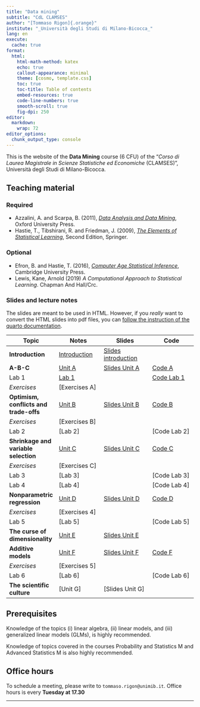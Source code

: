 ```yaml
---
title: "Data mining"
subtitle: "CdL CLAMSES"
author: "[Tommaso Rigon]{.orange}"
institute: "_Università degli Studi di Milano-Bicocca_"
lang: en
execute:
  cache: true
format:
  html:
    html-math-method: katex
    echo: true
    callout-appearance: minimal
    theme: [cosmo, template.css]
    toc: true
    toc-title: Table of contents
    embed-resources: true
    code-line-numbers: true
    smooth-scroll: true
    fig-dpi: 250
editor: 
  markdown: 
    wrap: 72
editor_options: 
  chunk_output_type: console
---
```


This is the website of the **Data Mining** course (6 CFU) of the "*Corso
di Laurea Magistrale in Scienze Statistiche ed Economiche* (CLAMSES)",
Università degli Studi di Milano-Bicocca.

## Teaching material

### Required

-   Azzalini, A. and Scarpa, B. (2011), [*Data Analysis and Data
    Mining*](http://azzalini.stat.unipd.it/Book-DM/), Oxford University
    Press.
-   Hastie, T., Tibshirani, R. and Friedman, J. (2009), [*The Elements
    of Statistical Learning*](https://hastie.su.domains/ElemStatLearn/),
    Second Edition, Springer.

### Optional

-   Efron, B. and Hastie, T. (2016), [*Computer Age Statistical
    Inference*](https://hastie.su.domains/CASI/), Cambridge University
    Press.
-   Lewis, Kane, Arnold (2019) *A Computational Approach to Statistical
    Learning*. Chapman And Hall/Crc.

### Slides and lecture notes

The slides are meant to be used in HTML. However, if you *really* want
to convert the HTML slides into pdf files, you can [follow the instruction of the quarto documentation](https://quarto.org/docs/presentations/revealjs/presenting.html#print-to-pdf).

| Topic                                  | Notes                                | Slides                                             | Code                  |
|------------------|------------------|-------------------|------------------|
| **Introduction**                       | [Introduction](slides/un_intro.html) | [Slides introduction](slides/un_intro_slides.html) |                       |
| **A-B-C**                              | [Unit A](slides/un_A.html)           | [Slides Unit A](slides/un_A_slides.html)           | [Code A](code/un_A.R) |
| Lab 1                                  | [Lab 1](lab/lab1.html)                            |                                       | [Code Lab 1](code/lab1.R)        |
| *Exercises*                            | [Exercises A]        |                                                    |                       |
| **Optimism, conflicts and trade-offs** | [Unit B](slides/un_B.html)           | [Slides Unit B](slides/un_B_slides.html)           | [Code B](code/un_B.R) |
| *Exercises*                            | [Exercises B]    |                                                    |                       |
| Lab 2                                  | \[Lab 2\]                            |                                                    | \[Code Lab 2\]        |
| **Shrinkage and variable selection**   | [Unit C](slides/un_C.html)           | [Slides Unit C](slides/un_C_slides.html)           | [Code C](code/un_C.R) |
| *Exercises*                            | [Exercises C]        |                                                    |                       |
| Lab 3                                  | \[Lab 3\]                            |                                                    | \[Code Lab 3\]        |
| Lab 4                                  | \[Lab 4\]                            |                                                    | \[Code Lab 4\]        |
| **Nonparametric regression**           | [Unit D](slides/un_D.html)           | [Slides Unit D](slides/un_D_slides.html)           | [Code D](code/un_D.R) |
| *Exercises*                            | \[Exercises 4\]                      |                                                    |                       |
| Lab 5                                  | \[Lab 5\]                            |                                                    | \[Code Lab 5\]        |
| **The curse of dimensionality**        | [Unit E](slides/un_E.html)           | [Slides Unit E](slides/un_E_slides.html)           |                       |
| **Additive models**                    | [Unit F](slides/un_F.html)           | [Slides Unit F](slides/un_F_slides.html)           | [Code F](code/un_F.R) |
| *Exercises*                            | \[Exercises 5\]                      |                                                    |                       |
| Lab 6                                  | \[Lab 6\]                            |                                                    | \[Code Lab 6\]        |
| **The scientific culture**             | \[Unit G\]                           | \[Slides Unit G\]                                  |                       |

## Prerequisites

Knowledge of the topics (i) linear algebra, (ii) linear models, and
(iii) generalized linear models (GLMs), is highly recommended.

Knowledge of topics covered in the courses Probability and Statistics M
and Advanced Statistics M is also highly recommended.

## Office hours

To schedule a meeting, please write to `tommaso.rigon@unimib.it`. Office
hours is every **Tuesday at 17.30**

------------------------------------------------------------------------
